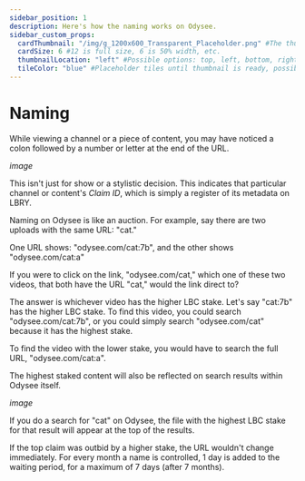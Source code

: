 ---
sidebar_position: 1
description: Here's how the naming works on Odysee.
sidebar_custom_props:
  cardThumbnail: "/img/g_1200x600_Transparent_Placeholder.png" #The thumbnail on the category card.
  cardSize: 6 #12 is full size, 6 is 50% width, etc.
  thumbnailLocation: "left" #Possible options: top, left, bottom, right, none
  tileColor: "blue" #Placeholder tiles until thumbnail is ready, possible options: blue, cream, darkpurple, lightpurple, mauve, orange, pink, none
---

# Naming

While viewing a channel or a piece of content, you may have noticed a colon followed by a number or letter at the end of the URL.

*image*

This isn't just for show or a stylistic decision. This indicates that particular channel or content's *Claim ID*, which is simply a register of its metadata on LBRY.

Naming on Odysee is like an auction. For example, say there are two uploads with the same URL: "cat."

One URL shows: "odysee.com/cat:7b", and the other shows "odysee.com/cat:a"

If you were to click on the link, "odysee.com/cat," which one of these two videos, that both have the URL "cat," would the link direct to?

The answer is whichever video has the higher LBC stake. Let's say "cat:7b" has the higher LBC stake. To find this video, you could search "odysee.com/cat:7b", or you could simply search "odysee.com/cat" because it has the highest stake.

To find the video with the lower stake, you would have to search the full URL, "odysee.com/cat:a".

The highest staked content will also be reflected on search results within Odysee itself.

*image*

If you do a search for "cat" on Odysee, the file with the highest LBC stake for that result will appear at the top of the results.

If the top claim was outbid by a higher stake, the URL wouldn't change immediately. For every month a name is controlled, 1 day is added to the waiting period, for a maximum of 7 days (after 7 months).
